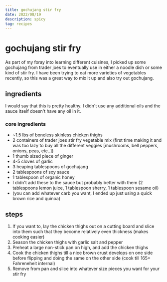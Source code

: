 ```yaml
---
title: gochujang stir fry
date: 2022/08/19
description: spicy
tag: recipes
---
```


# gochujang stir fry
As part of my foray into learning different cuisines, I picked up some gochujang from trader joes to eventually use in either a noodle dish or some kind of stir fry. I have been trying to eat more varieties of vegetables recently, so this was a great way to mix it up and also try out gochujang.

## ingredients
I would say that this is pretty healthy. I didn't use any additional oils and the sauce itself doesn't have any oil in it. 

### core ingredients
- ~1.5 lbs of boneless skinless chicken thighs
- 2 containers of trader joes stir fry vegetable mix (first time making it and was too lazy to buy all the different veggies [mushrooms, bell peppers, onions, peas, etc..])
- 1 thumb sized piece of ginger
- 4-5 cloves of garlic
- 3 heaping tablespoons of gochujang
- 2 tablespoons of soy sauce
- 1 tablespoon of organic honey
- I didn't add these to the sauce but probably better with them (2 tablespoons lemon juice, 1 tablespoon sherry, 1 tablespoon sesame oil)
- (you can add whatever carb you want, I ended up just using a quick brown rice and quinoa)


## steps
1. If you want to, lay the chicken thighs out on a cutting board and slice into them such that they become relatively even thickness (makes cooking easier)
2. Season the chicken thighs with garlic salt and pepper 
3. Preheat a large non-stick pan on high, and add the chicken thighs
4. Cook the chicken thighs till a nice brown crust develops on one side before flipping and doing the same on the other side (cook till 165+ Fahreneheit internal)
5. Remove from pan and slice into whatever size pieces you want for your stir fry

